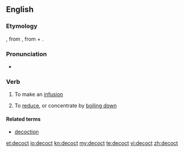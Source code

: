 ==English==
===Etymology===
{{etyl|fro}}, from {{etyl|la}} {{term|decoquo|decoquō|I [[boil down]]|lang=la}}, from {{term|de-|lang=la}} + {{term|coquo|coquō||I cook|lang=la}}.

===Pronunciation===
* {{a|UK}} {{IPA|/dɪˈkɒkt/}}

===Verb===
{{en-verb}}

# {{context|cooking}} To make an [[infusion]]
# {{context|cooking}} To [[reduce]], or concentrate by [[boil down|boiling down]]

====Related terms====
* [[decoction]]

[[et:decoct]]
[[io:decoct]]
[[kn:decoct]]
[[my:decoct]]
[[te:decoct]]
[[vi:decoct]]
[[zh:decoct]]